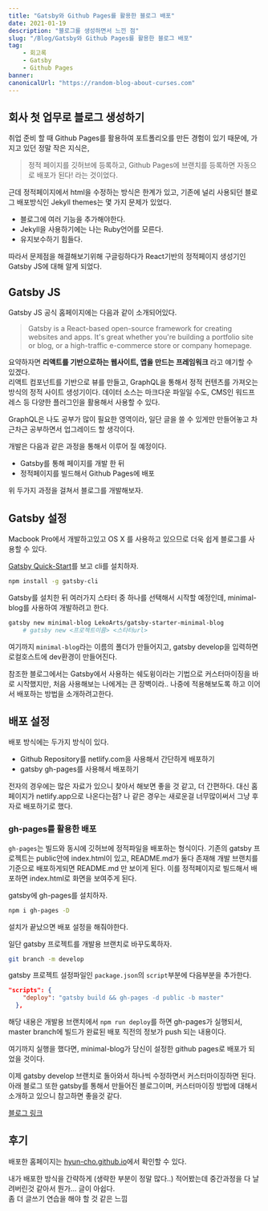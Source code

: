 ```yaml
---
title: "Gatsby와 Github Pages를 활용한 블로그 배포"
date: 2021-01-19
description: "블로그를 생성하면서 느낀 점"
slug: "/Blog/Gatsby와 Github Pages를 활용한 블로그 배포"
tag:
    - 회고록
    - Gatsby
    - Github Pages
banner: 
canonicalUrl: "https://random-blog-about-curses.com"
---
```


## 회사 첫 업무로 블로그 생성하기

취업 준비 할 때 Github Pages를 활용하여 포트폴리오를 만든 경험이 있기 때문에, 가지고 있던 정말 작은 지식은,
> 정적 페이지를 깃허브에 등록하고, Github Pages에 브랜치를 등록하면 자동으로 배포가 된다!
라는 것이었다.  

근데 정적페이지에서 html을 수정하는 방식은 한계가 있고, 기존에 널리 사용되던 블로그 배포방식인 Jekyll themes는 몇 가지 문제가 있었다.
- 블로그에 여러 기능을 추가해야한다.
- Jekyll을 사용하기에는 나는 Ruby언어를 모른다.
- 유지보수하기 힘들다.

따라서 문제점을 해결해보기위해 구글링하다가 React기반의 정적페이지 생성기인 Gatsby JS에 대해 알게 되었다.

## Gatsby JS

Gatsby JS 공식 홈페이지에는 다음과 같이 소개되어있다.

> Gatsby is a React-based open-source framework for creating websites and apps. It's great whether you're building a portfolio site or blog, or a high-traffic e-commerce store or company homepage.

요약하자면 **리액트를 기반으로하는 웹사이트, 앱을 만드는 프레임워크** 라고 얘기할 수 있겠다.  
리액트 컴포넌트를 기반으로 뷰를 만들고, GraphQL을 통해서 정적 컨텐츠를 가져오는 방식의 정적 사이트 생성기이다.
데이터 소스는 마크다운 파일일 수도, CMS인 워드프레스 등 다양한 플러그인을 활용해서 사용할 수 있다.

GraphQL은 나도 공부가 많이 필요한 영역이라, 일단 글을 쓸 수 있게만 만들어놓고 차근차근 공부하면서 업그레이드 할 생각이다.

개발은 다음과 같은 과정을 통해서 이루어 질 예정이다.

- Gatsby를 통해 페이지를 개발 한 뒤
- 정적페이지를 빌드해서 Github Pages에 배포

위 두가지 과정을 걸쳐서 블로그를 개발해보자.

## Gatsby 설정

Macbook Pro에서 개발하고있고 OS X 를 사용하고 있으므로 더욱 쉽게 블로그를 사용할 수 있다.

[Gatsby Quick-Start](https://www.gatsbyjs.org/docs/quick-start)를 보고 cli를 설치하자.

```bash
npm install -g gatsby-cli
```

Gatsby를 설치한 뒤 여러가지 스타터 중 하나를 선택해서 시작할 예정인데, minimal-blog를 사용하여 개발하려고 한다.

```bash
gatsby new minimal-blog LekoArts/gatsby-starter-minimal-blog
    # gatsby new <프로젝트이름> <스타터url>
```

여기까지 `minimal-blog`라는 이름의 폴더가 만들어지고, gatsby develop을 입력하면 로컬호스트에 dev환경이 만들어진다.

참조한 블로그에서는 Gatsby에서 사용하는 쉐도윙이라는 기법으로 커스터마이징을 바로 시작했지만,
처음 사용해보는 나에게는 큰 장벽이라.. 나중에 적용해보도록 하고 이어서 배포하는 방법을 소개하려고한다.

## 배포 설정

배포 방식에는 두가지 방식이 있다.
- Github Repository를 netlify.com을 사용해서 간단하게 배포하기
- gatsby gh-pages를 사용해서 배포하기

전자의 경우에는 많은 자료가 있으니 찾아서 해보면 좋을 것 같고, 더 간편하다. 대신 홈페이지가 netlify.app으로 나온다는점?
나 같은 경우는 새로운걸 너무많이써서 그냥 후자로 배포하기로 했다.

### gh-pages를 활용한 배포

`gh-pages`는 빌드와 동시에 깃허브에 정적파일을 배포하는 형식이다.
기존의 gatsby 프로젝트는 public안에 index.html이 있고, README.md가 둘다 존재해 개발 브랜치를 기준으로 배포하게되면 README.md 만 보이게 된다.
이를 정적페이지로 빌드해서 배포하면 index.html로 화면을 보여주게 된다.

gatsby에 gh-pages를 설치하자.

```bash
npm i gh-pages -D
```

설치가 끝났으면 배포 설정을 해줘야한다.

일단 gatsby 프로젝트를 개발용 브랜치로 바꾸도록하자.

```bash
git branch -m develop
```

gatsby 프로젝트 설정파일인 `package.json`의 `script`부분에 다음부분을 추가한다.

```json
"scripts": {
    "deploy": "gatsby build && gh-pages -d public -b master"
  },
```

해당 내용은 개발용 브랜치에서 `npm run deploy`를 하면 gh-pages가 실행되서, master branch에 빌드가 완료된 배포 직전의 정보가 push 되는 내용이다.

여기까지 실행을 했다면, minimal-blog가 당신이 설정한 github pages로 배포가 되었을 것이다.

이제 gatsby develop 브랜치로 돌아와서 하나씩 수정하면서 커스터마이징하면 된다.
아래 블로그 또한 gatsby를 통해서 만들어진 블로그이며, 커스터마이징 방법에 대해서 소개하고 있으니 참고하면 좋을것 같다.

[블로그 링크](https://juneyr.dev/jekyll-to-gatsby-%EB%B8%94%EB%A1%9C%EA%B7%B8-%F0%9F%91%A9%E2%80%8D%F0%9F%94%A7)

## 후기

배포한 홈페이지는 [hyun-cho.github.io](hyun-cho.github.io)에서 확인할 수 있다.

내가 배포한 방식을 간략하게 (생략한 부분이 정말 많다..) 적어봤는데 중간과정을 다 날려버린것 같아서 뭔가... 글이 아쉽다.  
좀 더 글쓰기 연습을 해야 할 것 같은 느낌